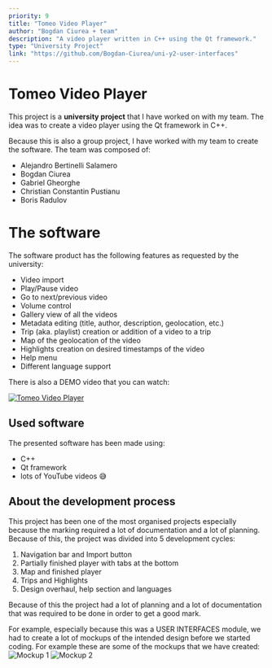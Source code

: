 ```yaml
---
priority: 9
title: "Tomeo Video Player"
author: "Bogdan Ciurea + team"
description: "A video player written in C++ using the Qt framework."
type: "University Project"
link: "https://github.com/Bogdan-Ciurea/uni-y2-user-interfaces"
---
```


# Tomeo Video Player

This project is a **university project** that I have worked on with my team. The idea was to create a video player using the Qt framework in C++.

Because this is also a group project, I have worked with my team to create the software. The team was composed of:

- Alejandro Bertinelli Salamero
- Bogdan Ciurea
- Gabriel Gheorghe
- Christian Constantin Pustianu
- Boris Radulov

# The software

The software product has the following features as requested by the university:

- Video import
- Play/Pause video
- Go to next/previous video
- Volume control
- Gallery view of all the videos
- Metadata editing (title, author, description, geolocation, etc.)
- Trip (aka. playlist) creation or addition of a video to a trip
- Map of the geolocation of the video
- Highlights creation on desired timestamps of the video
- Help menu
- Different language support

There is also a DEMO video that you can watch:

[![Tomeo Video Player](/content/projects/tomeo/tomeo-demo-thumbnail.png)](/content/projects/tomeo/tomeo-demo.mp4)

## Used software

The presented software has been made using:

- C++
- Qt framework
- lots of YouTube videos 😅

## About the development process

This project has been one of the most organised projects especially because the marking required a lot of documentation and a lot of planning.
Because of this, the project was divided into 5 development cycles:

1. Navigation bar and Import button
2. Partially finished player with tabs at the bottom
3. Map and finished player
4. Trips and Highlights
5. Design overhaul, help section and languages

Because of this the project had a lot of planning and a lot of documentation that was required to be done in order to get a good mark.

For example, especially because this was a USER INTERFACES module, we had to create a lot of mockups of the intended design before we started coding.
For example these are some of the mockups that we have created:
![Mockup 1](/content/projects/tomeo/mockup-1.png)
![Mockup 2](/content/projects/tomeo/mockup-2.png)
